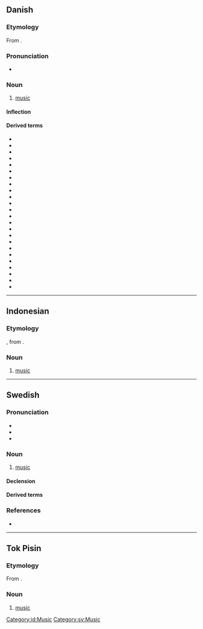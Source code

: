 {{also|Musik}}
==Danish==
{{wikipedia|lang=da}}

===Etymology===
From {{etyl|la|da}} {{m|la|mūsica||music}}.

===Pronunciation===
* {{IPA|/musik/|[muˈsiɡ̊]|lang=da}}

===Noun===
{{da-noun|stem=musikk|en|-}}
# [[music]]

====Inflection====
{{da-noun-infl|musikken|n=sg}}

====Derived terms====
* {{l|da|musikal}}
* {{l|da|musikalbum}}
* {{l|da|musikalsk}}
* {{l|da|musikartikel}}
* {{l|da|musiker}}
* {{l|da|musikfolk}}
* {{l|da|musikgenre}}
* {{l|da|musikgruppe}}
* {{l|da|musikindustri}}
* {{l|da|musikinstrument}}
* {{l|da|musikkonservatorie}}
* {{l|da|musikkonservatorium}}
* {{l|da|musikpædagog}}
* {{l|da|musikpædagogik}}
* {{l|da|musikproducer}}
* {{l|da|musikprogram}}
* {{l|da|musiksingle}}
* {{l|da|musikstil}}
* {{l|da|musikteori}}
* {{l|da|musikundervisning}}
* {{l|da|musikvidenskab}}
* {{l|da|musikvideo}}
* {{l|da|musikvideoinstruktør}}
* {{l|da|populærmusiksingle}}

----

==Indonesian==

===Etymology===
{{etyl|nl|id}} {{m|nl|muziek}}, from {{etyl|la|id}} {{m|la|mūsica||music}}.

===Noun===
{{id-noun}}

# [[music]]

[[Category:id:Music]]

----

==Swedish==

===Pronunciation===
* {{IPA|/mʉsiːk/|lang=sv}}
* {{audio|Sv-musik.ogg|audio|lang=sv}}
* {{rhymes|iːk|lang=sv}}

===Noun===
{{sv-noun|c|-}}

# [[music]]

====Declension====
{{sv-noun-unc-irreg-c|2=musiken}}

====Derived terms====
{{der4|lang=sv|blåsmusik|dansmusik|folkmusik|musa|musicera|musikackompanjemang|musikaffär|musikal|musikalartist|musikalier|musikisk|musikitet|musikanläggning|musikant|musikantisk|musikarkeolog|musikarkeologi|musikarrangemang|musikbegåvad|musikbegåvning|musikbranschen|musikdirektör|musikdrama|musikdramatik|musikdramatisk|musikensemble|musiker|musikestrad|musikfest|musikfestival|musikfil|musikform|musikforskare|musikforskning|musikförlag|musikgenre|musikgrupp|musikgudstjänst|musikgymnasium|musikhistoria|musikhistorisk|musikhögskola|musikindustri|musikinslag|musikinstrument|musikintresse|musikintresserad|musikjournalist|musikkapell|musikkavalkad|musikklass|musikkonservatorium|musikkritik|musikkritiker|musikkultur|musikkår|musikledare|musiklektion|musiklexikon|musiklitteratur|musikliv|musiklärare|musikolog|musikologi|musikpaviljong|musikpedagog|musikprogram|musikradio|musikrecensent|musikrecension|musikrum|musiksajt|musiksal|musikscen|musikshow|musikskola|musikskribent|musiksmak|musikspelare|musikstil|musikstudier|musikstudio|musikstycke|musikteater|musikteori|musiktradition|musikunderhållning|musikundervisning|musikupplevelse|musikutbildning|musikutbud|musikval|musikverk|musikvetenskap|musikvideo|musikälskare|musiköra|musisk|som musik för mina öron|stråkmusik|synthmusik|världsmusik}}

===References===
* {{R:SAOL}}

[[Category:sv:Music]]

----

==Tok Pisin==

===Etymology===
From {{etyl|en|tpi}} {{m|en|music}}.

===Noun===
{{head|tpi|noun}}

# [[music]]